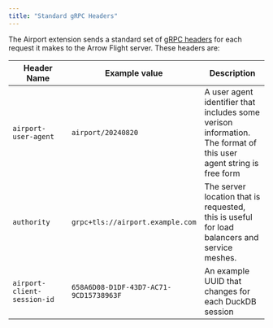 ```yaml
---
title: "Standard gRPC Headers"
---
```


The Airport extension sends a standard set of [gRPC headers](https://grpc.io/docs/guides/metadata/) for each request it makes to the Arrow Flight server.  These headers are:

| Header Name | Example value | Description |
|-------------|---------------|-------------|
| `airport-user-agent` | `airport/20240820` | A user agent identifier that includes some verison information.  The format of this user agent string is free form |
| `authority` | `grpc+tls://airport.example.com` | The server location that is requested, this is useful for load balancers and service meshes. |
| `airport-client-session-id` | `658A6D08-D1DF-43D7-AC71-9CD15738963F` | An example UUID that changes for each DuckDB session |

